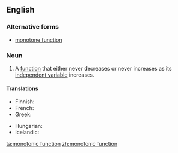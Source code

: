 ==English==

===Alternative forms===
*[[monotone function]]

===Noun===
{{en-noun}}
{{wikipedia}}

# {{context|mathematics|lang=en}} A [[function]] that either never decreases or never increases as its [[independent variable]] increases.

====Translations====
{{trans-top|type of function}}
* Finnish: {{t-|fi|monotoninen funktio}}
* French: {{t-|fr|fonction monotone|f}}
* Greek: {{t-|el|μονότονη συνάρτηση|f|tr=monótoni synártisi|sc=Grek}}
{{trans-mid}}
* Hungarian: {{t-|hu|monoton függvény}}
* Icelandic: {{t-|is|einhalla fall|n}}
{{trans-bottom}}

[[ta:monotonic function]]
[[zh:monotonic function]]